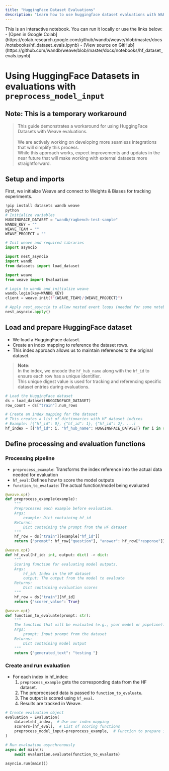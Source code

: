 ```yaml
---
title: "HuggingFace Dataset Evaluations"
description: "Learn how to use huggingface dataset evaluations with W&B Weave"
---
```


<Note>
This is an interactive notebook. You can run it locally or use the links below:
- [Open in Google Colab](https://colab.research.google.com/github/wandb/weave/blob/master/docs/notebooks/hf_dataset_evals.ipynb)
- [View source on GitHub](https://github.com/wandb/weave/blob/master/docs/notebooks/hf_dataset_evals.ipynb)
</Note>

# Using HuggingFace Datasets in evaluations with `preprocess_model_input`

## Note: This is a temporary workaround
> This guide demonstrates a workaround for using HuggingFace Datasets with Weave evaluations.<br /><br/>
We are actively working on developing more seamless integrations that will simplify this process.\
> While this approach works, expect improvements and updates in the near future that will make working with external datasets more straightforward.

## Setup and imports
First, we initialize Weave and connect to Weights & Biases for tracking experiments.

```python
!pip install datasets wandb weave
python
# Initialize variables
HUGGINGFACE_DATASET = "wandb/ragbench-test-sample"
WANDB_KEY = ""
WEAVE_TEAM = ""
WEAVE_PROJECT = ""

# Init weave and required libraries
import asyncio

import nest_asyncio
import wandb
from datasets import load_dataset

import weave
from weave import Evaluation

# Login to wandb and initialize weave
wandb.login(key=WANDB_KEY)
client = weave.init(f"{WEAVE_TEAM}/{WEAVE_PROJECT}")

# Apply nest_asyncio to allow nested event loops (needed for some notebook environments)
nest_asyncio.apply()
```

## Load and prepare HuggingFace dataset

- We load a HuggingFace dataset.
- Create an index mapping to reference the dataset rows.
- This index approach allows us to maintain references to the original dataset.

> **Note:**<br/>
In the index, we encode the `hf_hub_name` along with the `hf_id` to ensure each row has a unique identifier.\
This unique digest value is used for tracking and referencing specific dataset entries during evaluations.

```python
# Load the HuggingFace dataset
ds = load_dataset(HUGGINGFACE_DATASET)
row_count = ds["train"].num_rows

# Create an index mapping for the dataset
# This creates a list of dictionaries with HF dataset indices
# Example: [{"hf_id": 0}, {"hf_id": 1}, {"hf_id": 2}, ...]
hf_index = [{"hf_id": i, "hf_hub_name": HUGGINGFACE_DATASET} for i in range(row_count)]
```

## Define processing and evaluation functions

### Processing pipeline
- `preprocess_example`: Transforms the index reference into the actual data needed for evaluation
- `hf_eval`: Defines how to score the model outputs
- `function_to_evaluate`: The actual function/model being evaluated

```python
@weave.op()
def preprocess_example(example):
    """
    Preprocesses each example before evaluation.
    Args:
        example: Dict containing hf_id
    Returns:
        Dict containing the prompt from the HF dataset
    """
    hf_row = ds["train"][example["hf_id"]]
    return {"prompt": hf_row["question"], "answer": hf_row["response"]}

@weave.op()
def hf_eval(hf_id: int, output: dict) -> dict:
    """
    Scoring function for evaluating model outputs.
    Args:
        hf_id: Index in the HF dataset
        output: The output from the model to evaluate
    Returns:
        Dict containing evaluation scores
    """
    hf_row = ds["train"][hf_id]
    return {"scorer_value": True}

@weave.op()
def function_to_evaluate(prompt: str):
    """
    The function that will be evaluated (e.g., your model or pipeline).
    Args:
        prompt: Input prompt from the dataset
    Returns:
        Dict containing model output
    """
    return {"generated_text": "testing "}
```

### Create and run evaluation

- For each index in hf_index:
  1. `preprocess_example` gets the corresponding data from the HF dataset.
  2. The preprocessed data is passed to `function_to_evaluate`.
  3. The output is scored using `hf_eval`.
  4. Results are tracked in Weave.

```python
# Create evaluation object
evaluation = Evaluation(
    dataset=hf_index,  # Use our index mapping
    scorers=[hf_eval],  # List of scoring functions
    preprocess_model_input=preprocess_example,  # Function to prepare inputs
)

# Run evaluation asynchronously
async def main():
    await evaluation.evaluate(function_to_evaluate)

asyncio.run(main())
```
